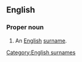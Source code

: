 {{wikipedia}}
==English==

===Proper noun===
{{en-proper noun}}

# An [[English]] [[surname]].

[[Category:English surnames]]